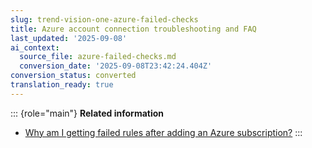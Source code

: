 ```yaml
---
slug: trend-vision-one-azure-failed-checks
title: Azure account connection troubleshooting and FAQ
last_updated: '2025-09-08'
ai_context:
  source_file: azure-failed-checks.md
  conversion_date: '2025-09-08T23:42:24.404Z'
conversion_status: converted
translation_ready: true
---
```


::: {role="main"}
**Related information**

- [Why am I getting failed rules after adding an Azure subscription?](failed-azure-check.mdx)
:::
